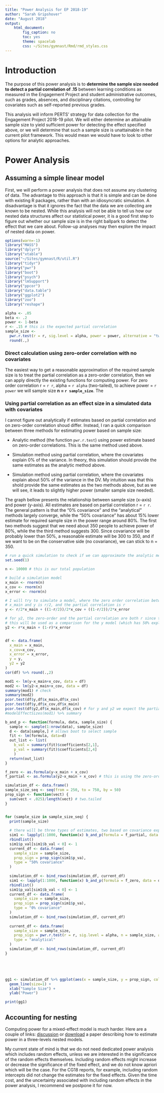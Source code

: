 ```yaml
---
title: "Power Analysis for EP 2018-19"
author: "Sarah Gripshover"
date: "August 2018"
output: 
    html_document:
        fig_caption: no
        toc: yes
        theme: spacelab
        css: ~/Sites/gymnast/Rmd/rmd_styles.css
---
```


# Introduction

The purpose of this power analysis is to **determine the sample size needed to detect a partial correlation of .15** between learning conditions as measured in the Engagement Project and student administrative outcomes, such as grades, absences, and disciplinary citations, controlling for covariates such as self-reported previous grades.

This analysis will inform PERTS' strategy for data collection for the Engagement Project 2018-19 pilot. We will either determine an attainable sample size to yield sufficient power for detecting the effect specified above, or we will determine that such a sample size is unattainable in the current pilot framework. This would mean we would have to look to other options for analytic approaches.

# Power Analysis

## Assuming a simple linear model

First, we will perform a power analysis that does not assume any clustering of data. The advantage to this approach is that it is simple and can be done with existing R packages, rather than with an idiosyncratic simulation. A disadvantage is that it ignores the fact that the data we are collecting are known to be nested. While this analysis will not be able to tell us how our nested data structures affect our statistical power, it is a good first step to figure out whether our sample size is in the right ballpark to detect the effect that we care about. Follow-up analyses may then explore the impact of nested data on power.
```r
options(warn=-1)
library("MASS")
library("dplyr")
library("xtable")
source("~/Sites/gymnast/R/util.R")
library("tidyr")
library("pwr")
library("boot")
library("psych")
library("lmSupport")
library("ppcor")
library("data.table")
library("ggplot2")
library("zoo")
library("reshape")

alpha <- .05
beta <- .2
power <- 1-beta
r <- .15 # this is the expected partial correlation
sample_size <- 
  pwr.r.test(r = r, sig.level = alpha, power = power, alternative = "two.sided")$n %>% 
  round(.,)
```
### Direct calculation using zero-order correlation with no covariates
The easiest way to get a reasonable approximation of the required sample size is to treat the partial correlation as a zero-order correlation, then we can apply directly the existing functions for computing power. For zero order correlation r =  `r r`, alpha = `r alpha` (two-tailed), to achieve power = `r power` we will sample size **n = `r sample_size`**. The 


### Using partial correlation as an effect size in a simulated data with covariates
I cannot figure out analytically if estimates based on partial correlation and on zero-order correlation shoud differ. Instead, I ran a quick comparison between three methods for estimating power based on sample size:  
  
  
* Analytic method (the function `pwr.r.test`) using power estimate based on zero-order correlations. This is the same method used above.  
  
* Simulation method using partial correlation, where the covariates explain 0% of the variance. In theory, this simulation should provide the same estimates as the analytic method above.  
  
* Simulation method using partial correlation, where the covariates explain about 50% of the variance in the DV. My intuition was that this shold provide the same estimates as the two methods above, but as we will see, it leads to slightly higher power (smaller sample size needed).  
  
  
The graph bellow presents the relationship between sample size (x-axis) and power (y-axis). All estimates are based on partial correlation r = `r r`. The general pattern is that the "0% covariance" and the "analytical" methods largely converge, while the "50% covariance" has about 15% lower estimate for required sample size in the power range around 80%. The first two methods suggest that we need about 350 people to achieve power of 80%, while the the third method suggests 300. Since covariance will be probably lower than 50%, a reasonable estimate will be 300 to 350, and if we want to be on the conservative side (no covariance), we can stick to n = 350.

```r
# run a quick simulation to check if we can approximate the analytic method via simulations
set.seed(1)

n <- 10000 # this is our total population

# build a simulation model
x_main <- rnorm(n)
x_cov <- rnorm(n)
x_error <- rnorm(n)

# I will try to simulate a model, where the zero order correlation between 
# x_main and y is r/2, and the partial correlation is r
y <- r/2*x_main + ((1-r/2))/2*x_cov + ((1-r/2))/2*x_error

# for y2, the zero-order and the partial correlation are both r since there are no significant covariates
# this will be used as a comparison for the y model (which has 50% explained by the covariate)
y2 <- r*x_main + (1-r)*x_error 


df <- data.frame(
  x_main = x_main,
  x_cov=x_cov,
  x_error = x_error,
  y = y,
  y2 = y2
)
cor(df) %>% round(.,2)

mod1 <- lm(y~x_main+x_cov, data = df)
mod2 <- lm(y2~x_main+x_cov, data = df)
summary(mod1) # check 
summary(mod2)
pcor.test(df$y,df$x_main,df$x_cov)
pcor.test(df$y,df$x_cov,df$x_main)
pcor.test(df$y2,df$x_main,df$x_cov) # for y and y2 we expect the partial correlations to be the same
#modelEffectSizes(mod1) %>% summary

b_and_p <- function(formula, data, sample_size) {
  sample <- sample(1:nrow(data), sample_size)
  d <- data[sample,] # allows boot to select sample 
  fit <- lm(formula, data=d)
  out_list <- list(
    b_val = summary(fit)$coefficients[2,1],
    p_val = summary(fit)$coefficients[2,4]
    )
  return(out_list)
} 

f_zero <- as.formula(y~x_main + x_cov)
f_partial <- as.formula(y2~x_main + x_cov) # this is using the zero-order correlation

simulation_df <- data.frame()
sample_size_seq <- seq(from = 250, to = 750, by = 50)
prop_sign <- function(vect) {
  sum(vect < .025)/length(vect) # two.tailed
}


for (sample_size in sample_size_seq) {
  print(sample_size)
  
  # there will be three types of estimates, two based on covariance explained and one based on analytical solution
  sim1 <- lapply(1:1000, function(x) b_and_p(formula = f_partial, data = df, sample_size = sample_size)) %>%
  rbindlist()
  sim1$p_val[sim1$b_val < 0] <- 1
  current_df <- data.frame(
    sample_size = sample_size,
    prop_sign = prop_sign(sim1$p_va), 
    type = "50% covariance"
  )
  
  simulation_df <- bind_rows(simulation_df, current_df)
  sim1 <- lapply(1:1000, function(x) b_and_p(formula = f_zero, data = df, sample_size = sample_size)) %>%
  rbindlist()
  sim1$p_val[sim1$b_val < 0] <- 1
  current_df <- data.frame(
    sample_size = sample_size,
    prop_sign = prop_sign(sim1$p_va), 
    type = "0% covariance"
  )
  simulation_df <- bind_rows(simulation_df, current_df)
  
  current_df <- data.frame(
    sample_size = sample_size,
    prop_sign = pwr.r.test(r = r, sig.level = alpha, n = sample_size, alternative = "two.sided")$power, 
    type = "analytical"
  )
  simulation_df <- bind_rows(simulation_df, current_df)
}





gg1 <- simulation_df %>% ggplot(aes(x = sample_size, y = prop_sign, color = type)) +
  geom_line(size=1) +
  xlab("Sample Size") +
  ylab("Power")

print(gg1)
```

## Accounting for nesting
Computing power for a mixed-effect model is much harder. Here are a couple of links: [discussion](https://www.theanalysisfactor.com/sample-size-multilevel-models/) or 
[download](https://www.google.com/url?sa=t&rct=j&q=&esrc=s&source=web&cd=1&ved=2ahUKEwjXjMbB2erdAhUO-J8KHZDlDmQQFjAAegQICRAC&url=http%3A%2F%2Flegacy.iza.org%2Fen%2Fpapers%2F1243_29062006.pdf&usg=AOvVaw0HCeOBOvEciM0G-3ojpkxr) a paper describing how to estimate power in a three-levels nested models.

My current state of mind is that we do not need dedicated power analysis which includes random effects, unless we are interested in the significance of the random effects themselves. Including random effects might increase or decrease the significance of the fixed effect, and we do not know apriori which will be the case. For the CG18 reports, for example, including random intercepts did not change the estimates for the fixed effects. Given the time cost, and the uncertainty associated with including random effects in the power analysis, I recommend we postpone it for now.


